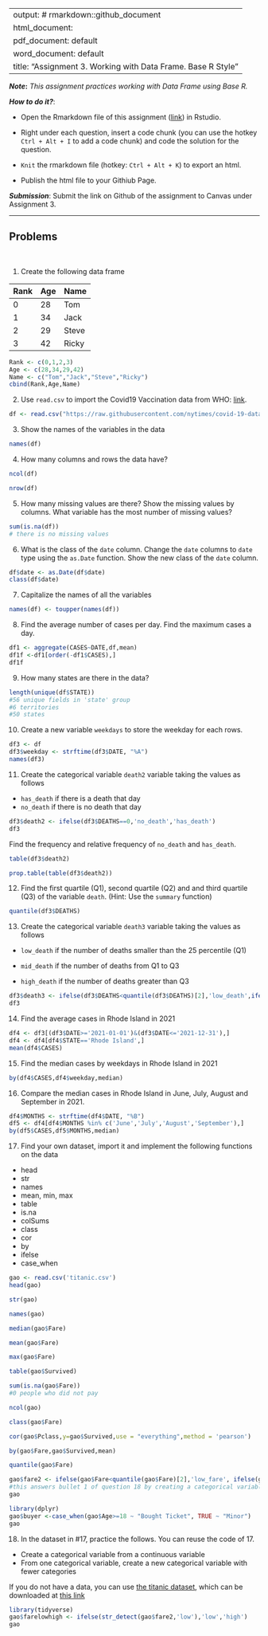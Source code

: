 
---
output: # rmarkdown::github_document
  html_document:
  pdf_document: default
  word_document: default
title: "Assignment 3.  Working with Data Frame. Base R Style"
---

***Note*:** *This assignment practices working with Data Frame using Base R.*

***How to do it?***: 

- Open the Rmarkdown file of this assignment ([link](assignment3.Rmd)) in Rstudio. 

- Right under each question, insert  a code chunk (you can use the hotkey `Ctrl + Alt + I` to add a code chunk) and code the solution for the question. 

- `Knit` the rmarkdown file (hotkey: `Ctrl + Alt + K`) to export an html.  

-  Publish the html file to your Githiub Page. 

***Submission***: Submit the link on Github of the assignment to Canvas under Assignment 3. 

-------

Problems
-------
 \

1. Create the following data frame

| Rank 	| Age 	| Name  	|
|:------	|:-----	|:-------	|
| 0    	| 28  	| Tom   	|
| 1    	| 34  	| Jack  	|
| 2    	| 29  	| Steve 	|
| 3    	| 42  	| Ricky 	|
```r
Rank <- c(0,1,2,3)
Age <- c(28,34,29,42)
Name <- c("Tom","Jack","Steve","Ricky")
cbind(Rank,Age,Name)
```

2. Use `read.csv` to import the Covid19 Vaccination data from WHO: [link](https://raw.githubusercontent.com/nytimes/covid-19-data/master/us-states.csv).
```r
df <- read.csv("https://raw.githubusercontent.com/nytimes/covid-19-data/master/us-states.csv")
```

3. Show the names of the variables in the data
```r
names(df)
```

4. How many columns and rows the data have? 
```r
ncol(df)
```
```r
nrow(df)
```

5. How many missing values are there?  Show the missing values by columns.  What variable has the most number of missing values?
```r
sum(is.na(df))
# there is no missing values
```

6. What is the class of the `date` column. Change the `date` columns to `date` type using the `as.Date` function. Show the new class of the `date` column. 
```r
df$date <- as.Date(df$date)
class(df$date)
```

7. Capitalize the names of all the variables
```r
names(df) <- toupper(names(df))
```

8. Find the average number of cases per day. Find the maximum cases a day.  
```r
df1 <- aggregate(CASES~DATE,df,mean)
df1f <-df1[order(-df1$CASES),]
df1f
```


9. How many states are there in the data?  
```r
length(unique(df$STATE))
#56 unique fields in 'state' group
#6 territories
#50 states
```

10. Create a new variable `weekdays` to store the weekday for each rows. 
```r
df3 <- df
df3$weekday <- strftime(df3$DATE, "%A")
names(df3)
```

11. Create the categorical variable `death2` variable taking the values as follows

- `has_death` if there is a death that day
-  `no_death` if there is no death that day
```r
df3$death2 <- ifelse(df3$DEATHS==0,'no_death','has_death')
df3
```

Find the frequency and relative frequency of `no_death` and `has_death`. 
```r
table(df3$death2)
```
```r
prop.table(table(df3$death2))
```

12. Find the first quartile (Q1), second quartile (Q2) and and third quartile (Q3) of the variable `death`. (Hint:  Use the `summary` function)
```r
quantile(df3$DEATHS)
```

13. Create the categorical variable `death3` variable taking the values as follows

- `low_death` if the number of deaths smaller than the 25 percentile (Q1)

- `mid_death` if the number of deaths from Q1 to Q3

- `high_death` if the number of deaths greater than Q3
```r
df3$death3 <- ifelse(df3$DEATHS<quantile(df3$DEATHS)[2],'low_death',ifelse(df3$DEATHS<quantile(df3$DEATHS)[4],"mid_death",'high_death'))
df3
```


14. Find the average cases in Rhode Island in 2021
```r
df4 <- df3[(df3$DATE>='2021-01-01')&(df3$DATE<='2021-12-31'),]
df4 <- df4[df4$STATE=='Rhode Island',]
mean(df4$CASES)
```

15. Find the median cases by weekdays in Rhode Island in 2021 
```r
by(df4$CASES,df4$weekday,median)
```

16. Compare the median cases in Rhode Island in June, July, August and September in 2021. 
```r
df4$MONTHS <- strftime(df4$DATE, "%B")
df5 <- df4[df4$MONTHS %in% c('June','July','August','September'),]
by(df5$CASES,df5$MONTHS,median)
```

17.  Find your own dataset, import it and implement the following functions on the data

- head
- str
- names
- mean, min, max
- table
- is.na
- colSums
- class
- cor
- by
- ifelse
- case_when
```r
gao <- read.csv('titanic.csv')
head(gao)
```
```r
str(gao)
```
```r
names(gao)
```
```r
median(gao$Fare)
```
```r
mean(gao$Fare)
```
```r
max(gao$Fare)
```
```r
table(gao$Survived)
```
```r
sum(is.na(gao$Fare))
#0 people who did not pay
```
```r
ncol(gao)
```
```r
class(gao$Fare)
```
```r
cor(gao$Pclass,y=gao$Survived,use = "everything",method = 'pearson')
```
```r
by(gao$Fare,gao$Survived,mean)
```
```r
quantile(gao$Fare)
```
```r
gao$fare2 <- ifelse(gao$Fare<quantile(gao$Fare)[2],'low_fare', ifelse(gao$Fare<quantile(gao$Fare)[3],'mid_low_fare', ifelse(gao$Fare<quantile(gao$Fare)[4],'mid_high_fare', 'high_fare')))
#this answers bullet 1 of question 18 by creating a categorical variable
gao
```

```r
library(dplyr)
gao$buyer <-case_when(gao$Age>=18 ~ "Bought Ticket", TRUE ~ "Minor")
gao
```


18.  In the dataset in #17, practice the follows.  You can reuse the code of 17. 

- Create a categorical variable from a continuous variable
- From one categorical variable, create a new categorical variable with fewer categories

If you do not have a data, you can use [the titanic dataset](https://www.kaggle.com/competitions/titanic/overview), which can be downloaded at [this link](../data/titanic.csv)
```r
library(tidyverse)
gao$farelowhigh <- ifelse(str_detect(gao$fare2,'low'),'low','high')
gao
```

